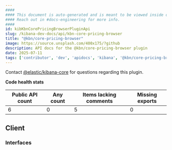 ```yaml
---
####
#### This document is auto-generated and is meant to be viewed inside our experimental, new docs system.
#### Reach out in #docs-engineering for more info.
####
id: kibKbnCorePricingBrowserPluginApi
slug: /kibana-dev-docs/api/kbn-core-pricing-browser
title: "@kbn/core-pricing-browser"
image: https://source.unsplash.com/400x175/?github
description: API docs for the @kbn/core-pricing-browser plugin
date: 2025-07-11
tags: ['contributor', 'dev', 'apidocs', 'kibana', '@kbn/core-pricing-browser']
---
```




Contact [@elastic/kibana-core](https://github.com/orgs/elastic/teams/kibana-core) for questions regarding this plugin.

**Code health stats**

| Public API count  | Any count | Items lacking comments | Missing exports |
|-------------------|-----------|------------------------|-----------------|
| 6 | 0 | 5 | 0 |

## Client

### Interfaces
<DocDefinitionList data={kbnCorePricingBrowserObj.client.interfaces}/>

